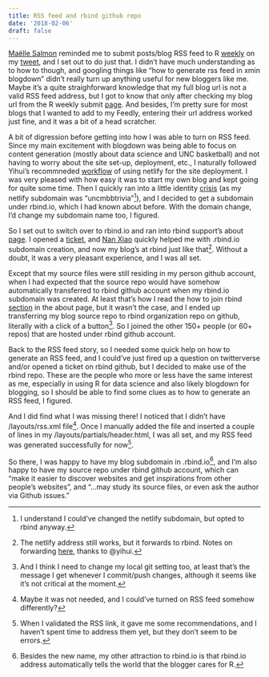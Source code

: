 ```yaml
---
title: RSS feed and rbind github repo
date: '2018-02-06'
draft: false
---
```


[Maëlle Salmon](https://twitter.com/ma_salmon/status/957902480549040128) reminded me to submit posts/blog RSS feed to R [weekly](https://rweekly.org/submit) on my [tweet](https://twitter.com/uncmbbtrivia/status/957892046676811777), and I set out to do just that. I didn't have much understanding as to how to though, and googling things like "how to generate rss feed in xmin blogdown" didn't really turn up anything useful for new bloggers like me. Maybe it's a quite straighforward knowledge that my full blog url is not a valid RSS feed address, but I got to know that only after checking my blog url from the R weekly submit [page](https://validator.w3.org/feed/). And besides, I'm pretty sure for most blogs that I wanted to add to my Feedly, entering their url address worked just fine, and it was a bit of a head scratcher. 

A bit of digression before getting into how I was able to turn on RSS feed. Since my main excitement with blogdown was being able to focus on content generation (mostly about data science and UNC basketball) and not having to worry about the site set-up, deployment, etc., I naturally followed Yihui's recommneded [workflow](https://bookdown.org/yihui/blogdown/workflow.html) of using netlify for the site deployment. I was very pleased with how easy it was to start my own blog and kept going for quite some time. Then I quickly ran into a little identity [crisis](https://joongsup.rbind.io/post/2018/01/29/blog-at-rbind-io/) (as my netlify subdomain was "uncmbbtrivia"^[I understand I could've changed the netlify subdomain, but opted to rbind anyway.]), and I decided to get a subdomain under rbind.io, which I had known about before. With the domain change, I'd change my subdomain name too, I figured. 

So I set out to switch over to rbind.io and ran into rbind support's about [page](https://support.rbind.io/about/). I opened a [ticket](https://github.com/rbind/support/issues/145), and [Nan Xiao](https://github.com/road2stat) quickly helped me with .rbind.io subdomain creation, and now my blog's at rbind just like that^[The netlify address still works, but it forwards to rbind. Notes on forwarding [here](https://yihui.name/en/2017/11/301-redirect/), thanks to @yihui.]. Without a doubt, it was a very pleasant experience, and I was all set. 

Except that my source files were still residing in my person github account, when I had expected that the source repo would have somehow automatically transferred to rbind github account when my rbind.io subdomain was created. At least that's how I read the how to join rbind [section](https://support.rbind.io/about/) in the about page, but it wasn't the case, and I ended up transferring my blog source repo to rbind organization repo on github, literally with a click of a button^[And I think I need to change my local git setting too, at least that's the message I get whenever I commit/push changes, although it seems like it's not critical at the moment.]. So I joined the other 150+ people (or 60+ repos) that are hosted under rbind github account.  

Back to the RSS feed story, so I needed some quick help on how to generate an RSS feed, and I could've just fired up a question on twitterverse and/or opened a ticket on rbind github, but I decided to make use of the rbind repo. These are the people who more or less have the same interest as me, especially in using R for data science and also likely blogdown for blogging, so I should be able to find some clues as to how to generate an RSS feed, I figured. 

And I did find what I was missing there! I noticed that I didn't have /layouts/rss.xml file^[Maybe it was not needed, and I could've turned on RSS feed somehow differently?]. Once I manually added the file and inserted a couple of lines in my /layouts/partials/header.html, I was all set, and my RSS feed was generated successfully for now^[When I validated the RSS link, it gave me some recommendations, and I haven't spent time to address them yet, but they don't seem to be errors.].

So there, I was happy to have my blog subdomain in .rbind.io^[Besides the new name, my other attraction to rbind.io is that rbind.io address automatically tells the world that the blogger cares for R.], and I'm also happy to have my source repo under rbind github account, which can "make it easier to discover websites and get inspirations from other people's websites", and "...may study its source files, or even ask the author via Github issues."


